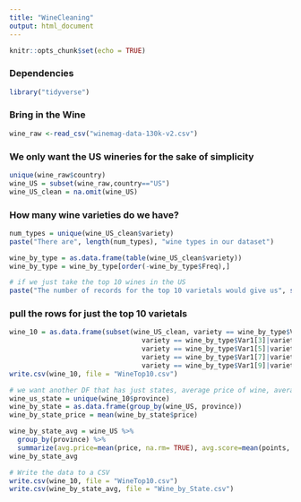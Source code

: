 ```yaml
---
title: "WineCleaning"
output: html_document
---
```


```r
knitr::opts_chunk$set(echo = TRUE)
```
### Dependencies
```r
library("tidyverse")
```
### Bring in the Wine
```r
wine_raw <-read_csv("winemag-data-130k-v2.csv")
```
### We only want the US wineries for the sake of simplicity
```r
unique(wine_raw$country)
wine_US = subset(wine_raw,country=="US")
wine_US_clean = na.omit(wine_US)
```

### How many wine varieties do we have?
```r
num_types = unique(wine_US_clean$variety)
paste("There are", length(num_types), "wine types in our dataset")

wine_by_type = as.data.frame(table(wine_US_clean$variety))
wine_by_type = wine_by_type[order(-wine_by_type$Freq),]

# if we just take the top 10 wines in the US
paste("The number of records for the top 10 varietals would give us", sum(wine_by_type$Freq[1:10]), "rows")
```
### pull the rows for just the top 10 varietals 
```r
wine_10 = as.data.frame(subset(wine_US_clean, variety == wine_by_type$Var1[1]|variety == wine_by_type$Var1[2]|
                                 variety == wine_by_type$Var1[3]|variety == wine_by_type$Var1[4]|
                                 variety == wine_by_type$Var1[5]|variety == wine_by_type$Var1[6]|
                                 variety == wine_by_type$Var1[7]|variety == wine_by_type$Var1[8]|
                                 variety == wine_by_type$Var1[9]|variety == wine_by_type$Var1[10]))
write.csv(wine_10, file = "WineTop10.csv")
```
```r
# we want another DF that has just states, average price of wine, average score
wine_us_state = unique(wine_10$province)
wine_by_state = as.data.frame(group_by(wine_US, province))
wine_by_state_price = mean(wine_by_state$price)

wine_by_state_avg = wine_US %>% 
  group_by(province) %>% 
  summarize(avg.price=mean(price, na.rm= TRUE), avg.score=mean(points, na.rm = TRUE))
wine_by_state_avg
```
```r
# Write the data to a CSV
write.csv(wine_10, file = "WineTop10.csv")
write.csv(wine_by_state_avg, file = "Wine_by_State.csv")
```
